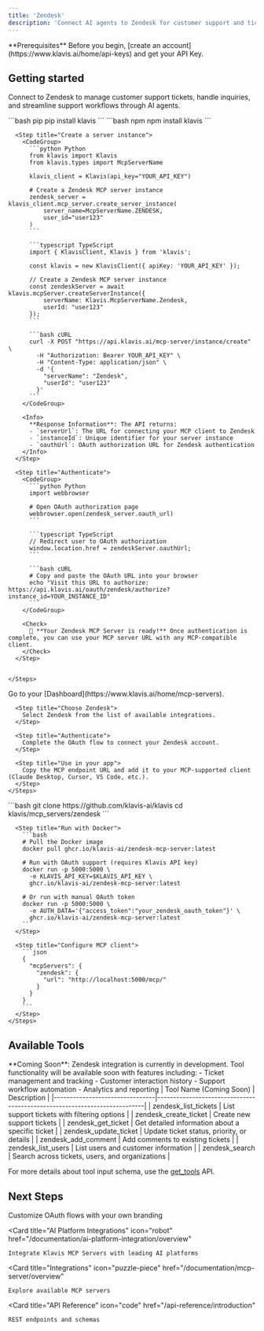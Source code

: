 ```yaml
---
title: 'Zendesk'
description: 'Connect AI agents to Zendesk for customer support and ticket management'
---
```


<Info>
  **Prerequisites**
  Before you begin, [create an account](https://www.klavis.ai/home/api-keys) and get your API Key.
</Info>

## Getting started

Connect to Zendesk to manage customer support tickets, handle inquiries, and streamline support workflows through AI agents.

<Tabs>
  <Tab title="API">
    <Steps>
      <Step title="Install the SDKs (optional)">
        <CodeGroup>
          ```bash pip
          pip install klavis
          ```
          ```bash npm
          npm install klavis
          ```
        </CodeGroup>
      </Step>
      
      <Step title="Create a server instance">
        <CodeGroup>
          ```python Python
          from klavis import Klavis
          from klavis.types import McpServerName
          
          klavis_client = Klavis(api_key="YOUR_API_KEY")
          
          # Create a Zendesk MCP server instance
          zendesk_server = klavis_client.mcp_server.create_server_instance(
              server_name=McpServerName.ZENDESK,
              user_id="user123"
          )
          ```
          
          ```typescript TypeScript
          import { KlavisClient, Klavis } from 'klavis';
          
          const klavis = new KlavisClient({ apiKey: 'YOUR_API_KEY' });
          
          // Create a Zendesk MCP server instance
          const zendeskServer = await klavis.mcpServer.createServerInstance({
              serverName: Klavis.McpServerName.Zendesk,
              userId: "user123"
          });
          ```
          
          ```bash cURL
          curl -X POST "https://api.klavis.ai/mcp-server/instance/create" \
            -H "Authorization: Bearer YOUR_API_KEY" \
            -H "Content-Type: application/json" \
            -d '{
              "serverName": "Zendesk",
              "userId": "user123"
            }'
          ```
        </CodeGroup>
        
        <Info>
          **Response Information**: The API returns:
          - `serverUrl`: The URL for connecting your MCP client to Zendesk
          - `instanceId`: Unique identifier for your server instance
          - `oauthUrl`: OAuth authorization URL for Zendesk authentication
        </Info>
      </Step>
      
      <Step title="Authenticate">
        <CodeGroup>
          ```python Python
          import webbrowser
          
          # Open OAuth authorization page
          webbrowser.open(zendesk_server.oauth_url)
          ```
          
          ```typescript TypeScript
          // Redirect user to OAuth authorization
          window.location.href = zendeskServer.oauthUrl;
          ```
          
          ```bash cURL
          # Copy and paste the OAuth URL into your browser
          echo "Visit this URL to authorize: https://api.klavis.ai/oauth/zendesk/authorize?instance_id=YOUR_INSTANCE_ID"
          ```
        </CodeGroup>
        
        <Check>
          🎉 **Your Zendesk MCP Server is ready!** Once authentication is complete, you can use your MCP server URL with any MCP-compatible client.
        </Check>
      </Step>
      

    </Steps>
  </Tab>
  
  <Tab title="UI">
    <Steps>
      <Step title="Open Dashboard">
        Go to your [Dashboard](https://www.klavis.ai/home/mcp-servers).
      </Step>
      
      <Step title="Choose Zendesk">
        Select Zendesk from the list of available integrations.
      </Step>
      
      <Step title="Authenticate">
        Complete the OAuth flow to connect your Zendesk account.
      </Step>
      
      <Step title="Use in your app">
        Copy the MCP endpoint URL and add it to your MCP-supported client (Claude Desktop, Cursor, VS Code, etc.).
      </Step>
    </Steps>
  </Tab>
  
  <Tab title="Open Source">
    <Steps>
      <Step title="Clone repository (for developers to build from source)">
        ```bash
        git clone https://github.com/klavis-ai/klavis
        cd klavis/mcp_servers/zendesk
        ```
      </Step>
      
      <Step title="Run with Docker">
        ```bash
        # Pull the Docker image
        docker pull ghcr.io/klavis-ai/zendesk-mcp-server:latest
        
        # Run with OAuth support (requires Klavis API key)
        docker run -p 5000:5000 \
          -e KLAVIS_API_KEY=$KLAVIS_API_KEY \
          ghcr.io/klavis-ai/zendesk-mcp-server:latest
        
        # Or run with manual OAuth token
        docker run -p 5000:5000 \
          -e AUTH_DATA='{"access_token":"your_zendesk_oauth_token"}' \
          ghcr.io/klavis-ai/zendesk-mcp-server:latest
        ```
      </Step>
      
      <Step title="Configure MCP client">
        ```json
        {
          "mcpServers": {
            "zendesk": {
              "url": "http://localhost:5000/mcp/"
            }
          }
        }
        ```
      </Step>
    </Steps>
  </Tab>
</Tabs>

## Available Tools

<Note>
  **Coming Soon**: Zendesk integration is currently in development. Tool functionality will be available soon with features including:
  - Ticket management and tracking
  - Customer interaction history
  - Support workflow automation
  - Analytics and reporting
</Note>

<Accordion title="Planned Tools">
| Tool Name (Coming Soon)        | Description                                                              |
|--------------------------------|--------------------------------------------------------------------------|
| zendesk_list_tickets           | List support tickets with filtering options |
| zendesk_create_ticket          | Create new support tickets |
| zendesk_get_ticket             | Get detailed information about a specific ticket |
| zendesk_update_ticket          | Update ticket status, priority, or details |
| zendesk_add_comment            | Add comments to existing tickets |
| zendesk_list_users             | List users and customer information |
| zendesk_search                 | Search across tickets, users, and organizations |
</Accordion>

<Note>For more details about tool input schema, use the [get_tools](https://docs.klavis.ai/api-reference/mcp-server/get-tools) API.</Note>

## Next Steps

<CardGroup>
  <Card
    title="White-label Authentication"
    icon="palette"
    href="/documentation/auth/white-label"
  >
    Customize OAuth flows with your own branding
  </Card>
  
  <Card
    title="AI Platform Integrations"
    icon="robot"
    href="/documentation/ai-platform-integration/overview"
  >
    Integrate Klavis MCP Servers with leading AI platforms
  </Card>
  
  <Card
    title="Integrations"
    icon="puzzle-piece"
    href="/documentation/mcp-server/overview"
  >
    Explore available MCP servers
  </Card>
  
  <Card
    title="API Reference"
    icon="code"
    href="/api-reference/introduction"
  >
    REST endpoints and schemas
  </Card>
</CardGroup>